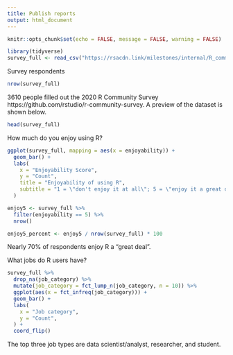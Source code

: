 ```yaml
---
title: Publish reports
output: html_document
---
```


```r
knitr::opts_chunk$set(echo = FALSE, message = FALSE, warning = FALSE)

library(tidyverse)
survey_full <- read_csv("https://rsacdn.link/milestones/internal/R_community_survey/4wks/data/survey_full.csv")
```

Survey respondents


```r
nrow(survey_full)
```

3610 people filled out the 2020 R Community Survey https://github.com/rstudio/r-community-survey. A preview of the dataset is shown below. 


```r
head(survey_full)
```

How much do you enjoy using R?


```r
ggplot(survey_full, mapping = aes(x = enjoyability)) +
  geom_bar() + 
  labs(
    x = "Enjoyability Score",
    y = "Count",
    title = "Enjoyability of using R",
    subtitle = "1 = \"don't enjoy it at all\"; 5 = \"enjoy it a great deal\""
  )
```

```r
enjoy5 <- survey_full %>% 
  filter(enjoyability == 5) %>% 
  nrow()

enjoy5_percent <- enjoy5 / nrow(survey_full) * 100
```

Nearly 70% of respondents enjoy R a "great deal".

What jobs do R users have?


```r
survey_full %>%
  drop_na(job_category) %>%
  mutate(job_category = fct_lump_n(job_category, n = 10)) %>%
  ggplot(aes(x = fct_infreq(job_category))) +
  geom_bar() +
  labs(
    x = "Job category",
    y = "Count",
  ) +
  coord_flip() 
```

The top three job types are data scientist/analyst, researcher, and student.

